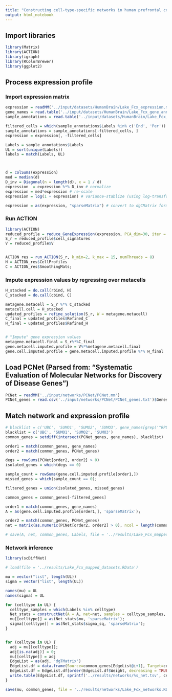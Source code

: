 ```yaml
---
title: "Constructing cell-type-specific networks in human prefrontal cortex"
output: html_notebook
---
```


## Import libraries
```r
library(Matrix)
library(ACTION)
library(igraph)
library(RColorBrewer)
library(ggplot2)
```


## Process expression profile
### Import expression matrix

```r
expression = readMM('../input/datasets/HumanBrain/Lake_Fcx_expression.mm');
gene_names = read.table('../input/datasets/HumanBrain/Lake_Fcx_gene_annotations.txt', as.is = T, header = T)$HGNC
sample_annotations = read.table('../input/datasets/HumanBrain/Lake_Fcx_sample_annotations.txt', header = T)

filtered_cells = which(sample_annotations$Labels %in% c('End', 'Per'))
sample_annotations = sample_annotations[-filtered_cells, ]
expression = expression[, -filtered_cells]

Labels = sample_annotations$Labels
UL = sort(unique(Labels))
labels = match(Labels, UL)



d = colSums(expression)
med = median(d)
D_inv = Diagonal(n = length(d), x = 1 / d)
expression  = expression %*% D_inv # normalize
expression = med*expression # re-scale
expression = log(1 + expression) # variance-stablize (using log-transform)

expression = as(expression, "sparseMatrix") # convert to dgCMatrix format for passing to RCPPArmadillo (in ACTION)
```

### Run ACTION

```r
library(ACTION)
reduced_profile = reduce_GeneExpression(expression, PCA_dim=30, iter = 10)
S_r = reduced_profile$cell_signatures
V = reduced_profile$V


ACTION_res = run_ACTION(S_r, k_min=2, k_max = 15, numThreads = 8)
H = ACTION_res$CellProfiles
C = ACTION_res$SmoothingMats;
```


### Impute expression values by regressing over metacells
```r
H_stacked = do.call(rbind, H)
C_stacked = do.call(cbind, C)

metagene.metacell = S_r %*% C_stacked
metacell.cell = H_stacked
updated_profiles = refine_solution(S_r, W = metagene.metacell)
C_final = updated_profiles$Refined_C
H_final = updated_profiles$Refined_H


# "Impute" gene expression values
metagene.metacell.final = S_r%*%C_final
gene.metacell.imputed.profile = V%*%metagene.metacell.final
gene.cell.imputed.profile = gene.metacell.imputed.profile %*% H_final
```


## Load PCNet (Parsed from: "Systematic Evaluation of Molecular Networks for Discovery of Disease Genes")

```r
PCNet = readMM('../input/networks/PCNet/PCNet.mm')
PCNet_genes = read.csv('../input/networks/PCNet/PCNet_genes.txt')$Genes

```


## Match network and expression profile
```r
# blacklist = c('UBC', 'SUMO1', 'SUMO2', 'SUMO3', gene_names[grep('^RPL|^RPS|^MRP', gene_names)])
blacklist = c('UBC', 'SUMO1', 'SUMO2', 'SUMO3')
common_genes = setdiff(intersect(PCNet_genes, gene_names), blacklist)

order1 = match(common_genes, gene_names)
order2 = match(common_genes, PCNet_genes)

degs = rowSums(PCNet[order2, order2] > 0)
isolated_genes = which(degs == 0)

sample_count = rowSums(gene.cell.imputed.profile[order1,])
missed_genes = which(sample_count == 0);

filtered_genes = union(isolated_genes, missed_genes)

common_genes = common_genes[-filtered_genes]

order1 = match(common_genes, gene_names)
A = as(gene.cell.imputed.profile[order1,], 'sparseMatrix');

order2 = match(common_genes, PCNet_genes)
net = matrix(as.numeric(PCNet[order2, order2] > 0), ncol = length(common_genes))

# save(A, net, common_genes, Labels, file = '../results/Lake_Fcx_mapped_datasets.RData')
```


### Network inference

```r
library(scDiffNet)

# load(file = '../results/Lake_Fcx_mapped_datasets.RData')

mu = vector("list", length(UL))
sigma = vector("list", length(UL))

names(mu) = UL
names(sigma) = UL

for (celltype in UL) {
  celltype_samples = which(Labels %in% celltype)
  Net_stats = constructNet(A = A, net=net, samples = celltype_samples, rand_sample_no = 100, rand_sample_size = 30, thread_no = 8)
  mu[[celltype]] = as(Net_stats$mu, 'sparseMatrix');
  sigma[[celltype]] = as(Net_stats$sigma_sq, 'sparseMatrix');
}


for (celltype in UL) {
  adj = mu[[celltype]];
  adj[is.na(adj)] = 0;
  mu[[celltype]] = adj
  EdgeList = as(adj, 'dgTMatrix')
  EdgeList.df = data.frame(Source=common_genes[EdgeList@i+1], Target=common_genes[EdgeList@j+1], Weight=EdgeList@x)
  EdgeList.df = EdgeList.df[order(EdgeList.df$Weight, decreasing = TRUE),]
  write.table(EdgeList.df, sprintf('../results/networks/%s_net.tsv', celltype), quote = FALSE, col.names = TRUE, row.names = FALSE)
}

save(mu, common_genes, file = '../results/networks/Lake_Fcx_networks.RData')

```
